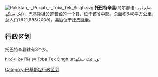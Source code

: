 [[File:Pakistan_-_Punjab_-_Toba_Tek_Singh.svg|right]]
'''托巴特辛县'''(乌尔都语: ضلع ٹوبہ ٹیک سنگھ)，[[巴基斯坦|巴基斯坦]][[旁遮普省|旁遮普省]]的一个县，位于该省中部。总面积648平方公里，总人口1,621,593(2009)。县治位于[[托巴特辛|托巴特辛]]。

== 行政区划 ==
托巴特辛县辖有3个乡。

{{旁遮普省行政区划}}

[[Category:巴基斯坦行政区划|Category:巴基斯坦行政区划]]

[[hi:टोबा_टेक_सिंह|hi:टोबा टेक सिंह]]
[[sv:Toba_Tek_Singh|sv:Toba Tek Singh]]
[[ur:ٹوبہ_ٹیک_سنگھ|ur:ٹوبہ ٹیک سنگھ]]